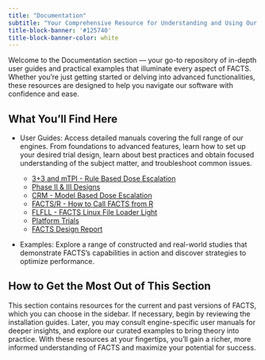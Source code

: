 ```yaml
---
title: "Documentation"
subtitle: "Your Comprehensive Resource for Understanding and Using Our Software"
title-block-banner: '#125740'
title-block-banner-color: white
---
```


Welcome to the Documentation section — your go-to repository of in-depth user guides and practical examples that illuminate every aspect of FACTS. Whether you’re just getting started or delving into advanced functionalities, these resources are designed to help you navigate our software with confidence and ease.

## What You’ll Find Here

- User Guides: Access detailed manuals covering the full range of our engines. From foundations to advanced features, learn how to set up your desired trial design, learn about best practices and obtain focused understanding of the subject matter, and troubleshoot common issues.

    - [3+3 and mTPI - Rule Based Dose Escalation](v71/userguides/de.qmd)
    - [Phase II & III Designs](v71/userguides/core/index.qmd)
    - [CRM - Model Based Dose Escalation](v71/userguides/crm.qmd)
    - [FACTS/R - How to Call FACTS from R](v71/userguides/FACTSfromR.qmd)
    - [FLFLL - FACTS Linux File Loader Light](v71/userguides/flfll.qmd)
    - [Platform Trials](v71/userguides/platform.qmd)
    - [FACTS Design Report](v71/userguides/dr.qmd)


- Examples: Explore a range of constructed and real-world studies that demonstrate FACTS’s capabilities in action and discover strategies to optimize performance.

## How to Get the Most Out of This Section

This section contains resources for the current and past versions of FACTS, which you can choose in the sidebar. If necessary, begin by reviewing the installation guides. Later, you may consult engine-specific user manuals for deeper insights, and explore our curated examples to bring theory into practice. With these resources at your fingertips, you’ll gain a richer, more informed understanding of FACTS and maximize your potential for success.


